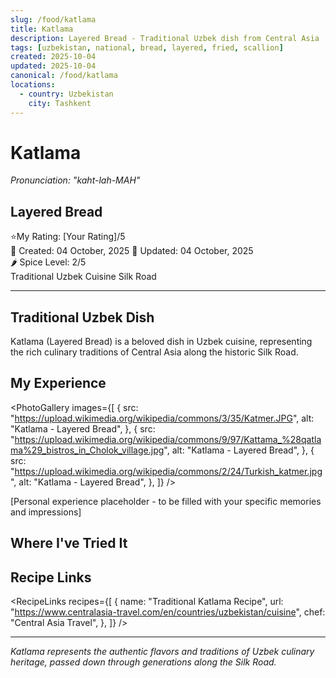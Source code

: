 ```yaml
---
slug: /food/katlama
title: Katlama
description: Layered Bread - Traditional Uzbek dish from Central Asia
tags: [uzbekistan, national, bread, layered, fried, scallion]
created: 2025-10-04
updated: 2025-10-04
canonical: /food/katlama
locations:
  - country: Uzbekistan
    city: Tashkent
---
```



# Katlama

_Pronunciation: "kaht-lah-MAH"_

## Layered Bread

<div className="food-rating">
  <span className="star">⭐</span>My Rating: [Your Rating]/5
</div>

<div className="food-metadata">
  <span className="food-date">📅 Created: 04 October, 2025</span>
  <span className="food-date">🔄 Updated: 04 October, 2025</span>
</div>

<div className="spice-level">🌶️ Spice Level: 2/5</div>

<div className="food-tags">
  <span className="food-tag">Traditional</span>
  <span className="food-tag">Uzbek Cuisine</span>
  <span className="food-tag">Silk Road</span>
</div>

---

## Traditional Uzbek Dish

Katlama (Layered Bread) is a beloved dish in Uzbek cuisine, representing the rich culinary traditions of Central Asia along the historic Silk Road.

## My Experience

<PhotoGallery
  images={[
    {
      src: "https://upload.wikimedia.org/wikipedia/commons/3/35/Katmer.JPG",
      alt: "Katlama - Layered Bread",
    },
    {
      src: "https://upload.wikimedia.org/wikipedia/commons/9/97/Kattama_%28qatlama%29_bistros_in_Cholok_village.jpg",
      alt: "Katlama - Layered Bread",
    },
    {
      src: "https://upload.wikimedia.org/wikipedia/commons/2/24/Turkish_katmer.jpg",
      alt: "Katlama - Layered Bread",
    },
  ]}
/>

[Personal experience placeholder - to be filled with your specific memories and impressions]

## Where I've Tried It

<MapEmbed
  location="Tashkent, Uzbekistan"
  description="Traditional preparation across Uzbekistan"
/>

## Recipe Links

<RecipeLinks
  recipes={[
    {
      name: "Traditional Katlama Recipe",
      url: "https://www.centralasia-travel.com/en/countries/uzbekistan/cuisine",
      chef: "Central Asia Travel",
    },
  ]}
/>

---

_Katlama represents the authentic flavors and traditions of Uzbek culinary heritage, passed down through generations along the Silk Road._

